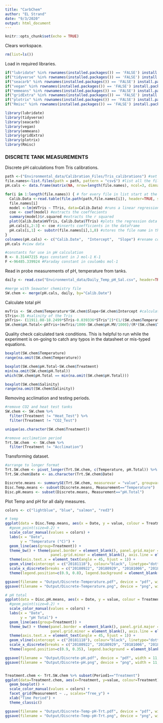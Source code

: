 ```yaml
---
title: "CarbChem"
author: "EL Strand"
date: "9/3/2020"
output: html_document
---
```


```r
knitr::opts_chunk$set(echo = TRUE)
```

Clears workspace. 
```r
rm(list=ls())
```

Load in required libraries.
```r
if("lubridate" %in% rownames(installed.packages()) == 'FALSE') install.packages('lubridate') 
if("tidyverse" %in% rownames(installed.packages()) == 'FALSE') install.packages('tidyverse') 
if("seacarb" %in% rownames(installed.packages()) == 'FALSE') install.packages('seacarb') 
if("vegan" %in% rownames(installed.packages()) == 'FALSE') install.packages('vegan') 
if("emmeans" %in% rownames(installed.packages()) == 'FALSE') install.packages('emmeans') 
if("gridExtra" %in% rownames(installed.packages()) == 'FALSE') install.packages('gridExtra') 
if("plotrix" %in% rownames(installed.packages()) == 'FALSE') install.packages('plotrix') 
if("Rmisc" %in% rownames(installed.packages()) == 'FALSE') install.packages('Rmisc') 

library(lubridate)
library(tidyverse)
library(seacarb) 
library(vegan)
library(emmeans)
library(gridExtra)
library(plotrix)
library(Rmisc)
```

### DISCRETE TANK MEASUREMENTS ### 

Discrete pH calculations from Tris calibrations.
```r
path <-("Environmental_data/Calibration_Files/Tris_calibrations") #set path to calibration files
file.names<-list.files(path = path, pattern = "csv$") #list all the file names in the folder to get only get the csv files
pH.cals <- data.frame(matrix(NA, nrow=length(file.names), ncol=3, dimnames=list(file.names,c("Date", "Intercept", "Slope")))) #generate a 3 column dataframe with specific column names

for(i in 1:length(file.names)) { # for every file in list start at the first and run this following function
  Calib.Data <-read.table(file.path(path,file.names[i]), header=TRUE, sep=",", na.string="NA", as.is=TRUE) #reads in the data files
  file.names[i]
  model <-lm(mVTris ~ TTris, data=Calib.Data) #runs a linear regression of mV as a function of temperature
  coe <- coef(model) #extracts the coeffecients
  summary(model)$r.squared #extracts the r squared
  plot(Calib.Data$mVTris, Calib.Data$TTris) #plots the regression data
  pH.cals[i,2:3] <- coe #inserts coefficients in the dataframe
  pH.cals[i,1] <- substr(file.names[i],1,8) #stores the file name in the Date column
}
colnames(pH.cals) <- c("Calib.Date",  "Intercept",  "Slope") #rename columns
pH.cals #view data

#constants for use in pH calculation 
R <- 8.31447215 #gas constant in J mol-1 K-1 
F <-96485.339924 #Faraday constant in coulombs mol-1
```

Read in probe measurements of pH, temperature from tanks.
```r
daily <- read.csv("Environmental_data/Daily_Temp_pH_Sal.csv", header=TRUE, sep=",", na.strings="NA") #load data with a header, separated by commas, with NA as NA

#merge with Seawater chemistry file
SW.chem <- merge(pH.cals, daily, by="Calib.Date")
```

Calculate total pH
```r
mvTris <- SW.chem$Temperature*SW.chem$Slope+SW.chem$Intercept #calculate the mV of the tris standard using the temperature mv relationships in the measured standard curves 
STris<-35 #salinity of the Tris
phTris<- (11911.08-18.2499*STris-0.039336*STris^2)*(1/(SW.chem$Temperature+273.15))-366.27059+ 0.53993607*STris+0.00016329*STris^2+(64.52243-0.084041*STris)*log(SW.chem$Temperature+273.15)-0.11149858*(SW.chem$Temperature+273.15) #calculate the pH of the tris (Dickson A. G., Sabine C. L. and Christian J. R., SOP 6a)
SW.chem$pH.Total<-phTris+(mvTris/1000-SW.chem$pH.MV/1000)/(R*(SW.chem$Temperature+273.15)*log(10)/F) #calculate the pH on the total scale (Dickson A. G., Sabine C. L. and Christian J. R., SOP 6a)
```

Quality check calculated tank conditions. This is helpful to run while the experiment is on-going to catch any typos in the datasheet or mis-typed equations.
```r
boxplot(SW.chem$Temperature)
range(na.omit(SW.chem$Temperature))

boxplot(SW.chem$pH.Total~SW.chem$Treatment)
min(na.omit(SW.chem$pH.Total))
which(SW.chem$pH.Total == min(na.omit(SW.chem$pH.Total)))

boxplot(SW.chem$Salinity)
range(na.omit(SW.chem$Salinity))
```

Removing acclimation and testing periods. 
```r
#remove CO2 and heat test tanks
SW.chem <- SW.chem %>%
  filter(Treatment != "Heat_Test") %>%
  filter(Treatment != "CO2_Test")

unique(as.character(SW.chem$Treatment))

#remove acclimation period
Trt.SW.chem  <- SW.chem %>%
  filter(Treatment != "Acclimation")
```

Transforming dataset. 
```r
#arrange to longer format
Trt.SW.chem <- pivot_longer(Trt.SW.chem, c(Temperature, pH.Total)) %>% na.omit(Trt.SW.chem) %>% dplyr::rename(Measurement = name)
Trt.SW.chem$Date <- as.character(Trt.SW.chem$Date)

Discrete.means <- summarySE(Trt.SW.chem, measurevar = "value", groupvars=c("Date", "Measurement", "Treatment"))
Disc.Temp.means <- subset(Discrete.means, Measurement=="Temperature")
Disc.pH.means <- subset(Discrete.means, Measurement=="pH.Total")
```

Plot Temp and pH for all daily measures.
```r
colors <- c("lightblue", "blue", "salmon", "red3")

# temp
ggplot(data = Disc.Temp.means, aes(x = Date, y = value, colour = Treatment)) +
  #geom_point(size=0.2) +
  scale_color_manual(values = colors) +
  labs(x = "Date",
       y = "Temperature (°C)") +
  geom_line(aes(group=Treatment)) +
  theme_bw() + theme(panel.border = element_blank(), panel.grid.major = element_blank(),
                     panel.grid.minor = element_blank(), axis.line = element_line(colour = "black")) +
  theme(axis.text.x = element_text(angle = 45, hjust = 1)) +
  geom_vline(xintercept = c("20181118"), colour="black", linetype="dotted") +
  scale_x_discrete(breaks = c("20180922", "20180929", "20181006", "20181020", "20181103", "20181117", "20181214", "20190110"), labels = c("Day1", "1 week", "2 week", "4 week", "6 week", "8 week", "12 week", "16 week")) +
  theme(legend.position=c(0.9, 0.8), legend.background = element_blank()) 

ggsave(filename = "Output/Discrete-Temperature.pdf", device = "pdf", width = 11, height = 8)
ggsave(filename = "Output/Discrete-Temperature.png", device = "png", width = 11, height = 8)

# pH total
ggplot(data = Disc.pH.means, aes(x = Date, y = value, colour = Treatment)) +
  #geom_point(size=0.2) +
  scale_color_manual(values = colors) +
  labs(x = "Date",
       y = "pH Total") +
  geom_line(aes(group=Treatment)) +
  theme_bw() + theme(panel.border = element_blank(), panel.grid.major = element_blank(),
                     panel.grid.minor = element_blank(), axis.line = element_line(colour = "black")) +
  theme(axis.text.x = element_text(angle = 45, hjust = 1)) +
  geom_vline(xintercept = c("20181118"), colour="black", linetype="dotted") +
  scale_x_discrete(breaks = c("20180922", "20180929", "20181006", "20181020", "20181103", "20181117", "20181214", "20190110"), labels = c("Day1", "1 week", "2 week", "4 week", "6 week", "8 week", "12 week", "16 week")) +
  theme(legend.position=c(0.9, 0.35), legend.background = element_blank()) 

ggsave(filename = "Output/Discrete-pH.pdf", device = "pdf", width = 11, height = 8)
ggsave(filename = "Output/Discrete-pH.png", device = "png", width = 11, height = 8)


Treatment.chem <- Trt.SW.chem %>% subset(Period1=="Treatment")
ggplot(data=Treatment.chem, aes(x=Treatment, y=value, colour=Treatment)) + 
  geom_boxplot() +
  scale_color_manual(values = colors) +
  facet_grid(Measurement ~ ., scales="free_y") +
  xlab("Time Period") +
  theme_classic()

ggsave(filename = "Output/Discrete-Temp-pH-Trt.pdf", device = "pdf", width = 11, height = 8)
ggsave(filename = "Output/Discrete-Temp-pH-Trt.png", device = "png", width = 11, height = 8)
```
